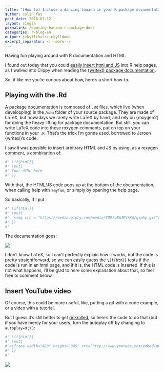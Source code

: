 ```yaml
---
title: "[How to] Include a dancing banana in your R package documentation"
author: colin_fay
post_date: 2018-01-12
layout: single
permalink: /dancing-banana-r-package-doc/
categories: r-blog-en
output: jekyllthat::jekylldown
excerpt_separator: <!--more-->
---
```

Having fun playing around with R documentation and HTML.

<!--more-->

I found out today that you could [easily insert html and JS](https://twitter.com/_ColinFay/status/951838799918755842) into R help pages, as I walked into Clippy when reading the [{writexl} package documentation](https://twitter.com/_ColinFay/status/951819899248283651). 

So, if like me you're curious about how, here's a short how-to. 

## Playing with the .Rd

A package documentation is composed of `.Rd` files, which live (when developping) in the `/man` folder of your source package. They are made of LaTeX, but nowadays we rarely write LaTeX by hand, and rely on {roxygen2} for doing the heavy lifting for package documentation. But still, you can write LaTeX code into these roxygen comments, put on top on your functions in your `.R`. That's the trick I'm gonna used, borrowed to Jeroen {writexl}'s code. 

I saw it was possible to insert arbitrary HTML and JS by using, as a roxygen comment, a combination of: 

```r
#' \if{html}{
#' \out{
#' Your HTML here
#' }}
```

With that, the HTML/JS code pops up at the bottom of the documentation, when calling help with `?myfun`, or simply by opening the help page. 

So basically, if I put : 

```r
#' \if{html}{
#' \out{
#'  <img src = "https://media.giphy.com/media/IB9foBA4PVkKA/giphy.gif">
#' }}
#'
```

The documentation goes:

![](img/dancing-banana-r-package.gif)

I don't know LaTeX, so I can't perfectly explain how it works, but the code is pretty straightforward, so we can easily guess the `\if{html}` tests if the code is run in an html page, and if it is, the HTML code is inserted. If this is not what happens, I'll be glad to here some explanation about that, so feel free to comment below. 

## Insert YouTube video

Of course, this could be more useful, like, putting a gif with a code example, or a video with a tutorial. 

But I guess it's still better to get [rickrolled](https://www.youtube.com/watch?v=dQw4w9WgXcQ), so here's the code to do that (but if you have mercy for your users, turn the autoplay off by changing to `autoplay=0`  ;) ):

```r
#' \if{html}{
#' \out{
#'<iframe width="420" height="345" src="http://www.youtube.com/embed/dQw4w9WgXcQ?autoplay=1" frameborder="0" allowfullscreen></iframe>
#' }}
#'
```

![](img/rick-rolled.gif)